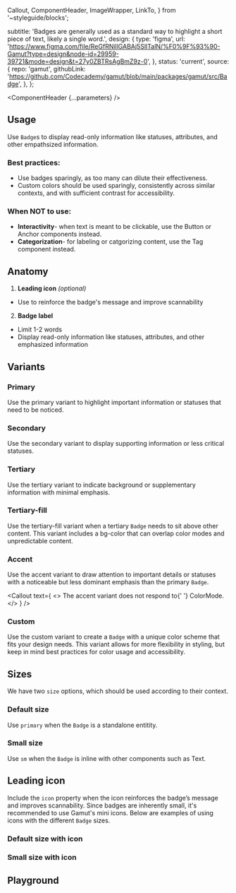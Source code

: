 
  Callout,
  ComponentHeader,
  ImageWrapper,
  LinkTo,
} from '~styleguide/blocks';


  subtitle:
    'Badges are generally used as a standard way to highlight a short piece of text, likely a single word.',
  design: {
    type: 'figma',
    url: 'https://www.figma.com/file/ReGfRNillGABAj5SlITalN/%F0%9F%93%90-Gamut?type=design&node-id=29959-39721&mode=design&t=27y0ZBTRsAgBmZ9z-0',
  },
  status: 'current',
  source: {
    repo: 'gamut',
    githubLink:
      'https://github.com/Codecademy/gamut/blob/main/packages/gamut/src/Badge',
  },
};

<Meta of={BadgeStories} />

<ComponentHeader {...parameters} />

## Usage

Use `Badge`s to display read-only information like statuses, attributes, and other empathsized information.

### Best practices:

- Use badges sparingly, as too many can dilute their effectiveness.
- Custom colors should be used sparingly, consistently across similar contexts, and with sufficient contrast for accessibility.

### When NOT to use:

- **Interactivity**- when text is meant to be clickable, use the <LinkTo id="Atoms/Buttons">Button</LinkTo> or <LinkTo id="Typography/Anchor">Anchor</LinkTo> components instead.
- **Categorization**- for labeling or catgorizing content, use the <LinkTo id="Atoms/Tag">Tag</LinkTo> component instead.

## Anatomy

<ImageWrapper
  src="./atoms/badge.png"
  alt="The anatomy of the Badge component, detailed below."
/>

1. **Leading icon** _(optional)_

- Use to reinforce the badge's message and improve scannability

2. **Badge label**

- Limit 1-2 words
- Display read-only information like statuses, attributes, and other emphasized information

## Variants

### Primary

Use the primary variant to highlight important information or statuses that need to be noticed.

<Canvas of={BadgeStories.Default} />

### Secondary

Use the secondary variant to display supporting information or less critical statuses.

<Canvas of={BadgeStories.Secondary} />

### Tertiary

Use the tertiary variant to indicate background or supplementary information with minimal emphasis.

<Canvas of={BadgeStories.Tertiary} />

### Tertiary-fill

Use the tertiary-fill variant when a tertiary `Badge` needs to sit above other content. This variant includes a bg-color that can overlap color modes and unpredictable content.

<Canvas of={BadgeStories.TertiaryFill} />

### Accent

Use the accent variant to draw attention to important details or statuses with a noticeable but less dominant emphasis than the primary `Badge`.

<Callout
  text={
    <>
      The accent variant does not respond to{' '}
      <LinkTo id="Foundations/ColorMode">ColorMode</LinkTo>.
    </>
  }
/>

<Canvas of={BadgeStories.Accent} />

### Custom

Use the custom variant to create a `Badge` with a unique color scheme that fits your design needs. This variant allows for more flexibility in styling, but keep in mind best practices for color usage and accessibility.

<Canvas of={BadgeStories.Custom} />

## Sizes

We have two `size` options, which should be used according to their context.

### Default size

Use `primary` when the `Badge` is a standalone entitity.

<Canvas of={BadgeStories.DefaultSize} />

### Small size

Use `sm` when the `Badge` is inline with other components such as <LinkTo id='Typography/Text'>Text</LinkTo>.

<Canvas of={BadgeStories.SmallSize} />

## Leading icon

Include the `icon` property when the icon reinforces the badge’s message and improves scannability. Since badges are inherently small, it's recommended to use Gamut's mini icons. Below are examples of using icons with the different `Badge` sizes.

### Default size with icon

<Canvas of={BadgeStories.DefaultSizeWithIcon} />

### Small size with icon

<Canvas of={BadgeStories.SmallSizeWithIcon} />

## Playground

<Canvas sourceState="shown" of={BadgeStories.Default} />

<Controls />
